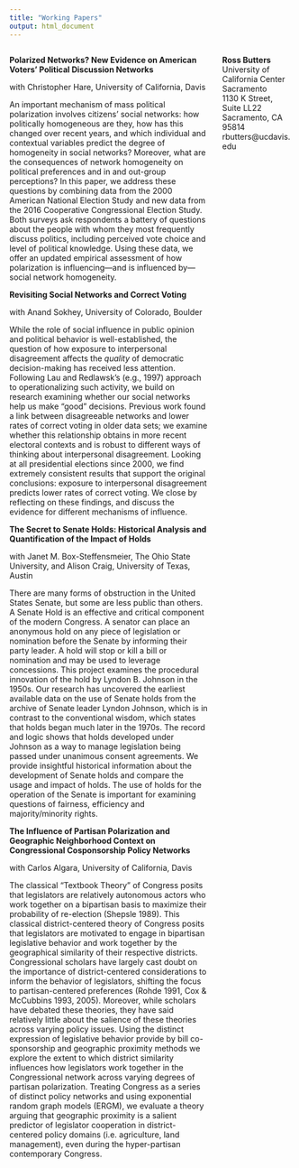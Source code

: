 ```yaml
---
title: "Working Papers"
output: html_document
---
```


<style>
  .column-left{
    float: left;
    width: 70%;
    text-align: left;
  }
  
  .column-right{
    float: right;
    width: 25%;
    text-align: left;
  }
</style>

<div class="column-left">

**Polarized Networks? New Evidence on American Voters' Political Discussion Networks**

with Christopher Hare, University of California, Davis

An important mechanism of mass political polarization involves citizens' social networks: how politically homogeneous are they, how has this changed over recent years, and which individual and contextual variables predict the degree of homogeneity in social networks? Moreover, what are the consequences of network homogeneity on political preferences and in and out-group perceptions? In this paper, we address these questions by combining data from the 2000 American National Election Study and new data from the 2016 Cooperative Congressional Election Study. Both surveys ask respondents a battery of questions about the people with whom they most frequently discuss politics, including perceived vote choice and level of political knowledge. Using these data, we offer an updated empirical assessment of how polarization is influencing---and is influenced by---social network homogeneity.


**Revisiting Social Networks and Correct Voting**

with Anand Sokhey, University of Colorado, Boulder

While the role of social influence in public opinion and political behavior is well-established, the question of how exposure to interpersonal disagreement affects the *quality* of democratic decision-making has received less attention. Following Lau and Redlawsk's (e.g., 1997) approach to operationalizing such activity, we build on research examining whether our social networks help us make "good" decisions. Previous work found a link between disagreeable networks and lower rates of correct voting in older data sets; we examine whether this relationship obtains in more recent electoral contexts and is robust to different ways of thinking about interpersonal disagreement. Looking at all presidential elections since 2000, we find extremely consistent results that support the original conclusions: exposure to interpersonal disagreement predicts lower rates of correct voting. We close by reflecting on these findings, and discuss the evidence for different mechanisms of influence. 


**The Secret to Senate Holds: Historical Analysis and Quantification of the Impact of Holds**

with Janet M. Box-Steffensmeier, The Ohio State University, and Alison Craig, University of Texas, Austin

There are many forms of obstruction in the United States Senate, but some are less public than others.  A Senate Hold is an effective and critical component of the modern Congress.  A senator can place an anonymous hold on any piece of legislation or nomination before the Senate by informing their party leader.  A hold will stop or kill a bill or nomination and may be used to leverage concessions.  This project examines the procedural innovation of the hold by Lyndon B. Johnson in the 1950s.  Our research has uncovered the earliest available data on the use of Senate holds from the archive of Senate leader Lyndon Johnson, which is in contrast to the conventional wisdom, which states that holds began much later in the 1970s.  The record and logic shows that holds developed under Johnson as a way to manage legislation being passed under unanimous consent agreements.  We provide insightful historical information about the development of Senate holds and compare the usage and impact of holds.  The use of holds for the operation of the Senate is important for examining questions of fairness, efficiency and majority/minority rights. 


**The Influence of Partisan Polarization and Geographic Neighborhood Context on Congressional Cosponsorship Policy Networks**

with Carlos Algara, University of California, Davis

The classical “Textbook Theory” of Congress posits that legislators are relatively autonomous actors who work together on a bipartisan basis to maximize their probability of re-election (Shepsle 1989). This classical district-centered theory of Congress posits that legislators are motivated to engage in bipartisan legislative behavior and work together by the geographical similarity of their respective districts. Congressional scholars have largely cast doubt on the importance of district-centered considerations to inform the behavior of legislators, shifting the focus to partisan-centered preferences (Rohde 1991, Cox & McCubbins 1993, 2005). Moreover, while scholars have debated these theories, they have said relatively little about the salience of these theories across varying policy issues. Using the distinct expression of legislative behavior provide by bill co-sponsorship and geographic proximity methods we explore the extent to which district similarity influences how legislators work together in the Congressional network across varying degrees of partisan polarization. Treating Congress as a series of distinct policy networks and using exponential random graph models (ERGM), we evaluate a theory arguing that geographic proximity is a salient predictor of legislator cooperation in district-centered policy domains (i.e. agriculture, land management), even during the hyper-partisan contemporary Congress.

<!-- Global site tag (gtag.js) - Google Analytics -->
<script async src="https://www.googletagmanager.com/gtag/js?id=UA-125325302-1"></script>
<script>
  window.dataLayer = window.dataLayer || [];
  function gtag(){dataLayer.push(arguments);}
  gtag('js', new Date());

  gtag('config', 'UA-125325302-1');
</script>

</div>


<div class="column-right">
**Ross Butters** <br />
University of California Center Sacramento <br />
1130 K Street, Suite LL22 <br />
Sacramento, CA 95814 <br />
rbutters@ucdavis.edu 
</div>


